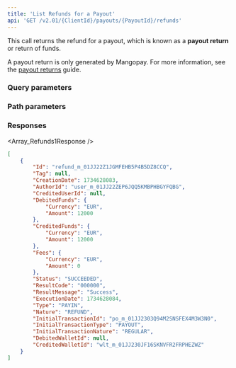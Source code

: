 ```yaml
---
title: 'List Refunds for a Payout'  
api: 'GET /v2.01/{ClientId}/payouts/{PayoutId}/refunds'  
---
```




This call returns the refund for a payout, which is known as a **payout return** or return of funds.

A payout return is only generated by Mangopay. For more information, see the [payout returns](/guides/payouts/rejects-returns) guide.

### Query parameters  

<Status />  

<ResultCode />  

<BeforeDate1 />  

<AfterDate1 />  

### Path parameters  

<PayoutId />  

### Responses  

<AccordionGroup><Accordion title="200">  

<Array_Refunds1Response /></Accordion></AccordionGroup>  

<ResponseExample>  

```json 200
[
    {
        "Id": "refund_m_01JJ22Z1JGMFEHB5P4B5DZ8CCQ",
        "Tag": null,
        "CreationDate": 1734628083,
        "AuthorId": "user_m_01JJ22ZEP6JQQ5KMBPHBGYFQBG",
        "CreditedUserId": null,
        "DebitedFunds": {
            "Currency": "EUR",
            "Amount": 12000
        },
        "CreditedFunds": {
            "Currency": "EUR",
            "Amount": 12000
        },
        "Fees": {
            "Currency": "EUR",
            "Amount": 0
        },
        "Status": "SUCCEEDED",
        "ResultCode": "000000",
        "ResultMessage": "Success",
        "ExecutionDate": 1734628084,
        "Type": "PAYIN",
        "Nature": "REFUND",
        "InitialTransactionId": "po_m_01JJ2303Q94M2SNSFEX4M3W3N0",
        "InitialTransactionType": "PAYOUT",
        "InitialTransactionNature": "REGULAR",
        "DebitedWalletId": null,
        "CreditedWalletId": "wlt_m_01JJ230JF16SKNVFR2FRPHEZWZ"
    }
]
```  

</ResponseExample>  

<RequestExample>  
    <RestGetNoBody />
    <PhpListRefundsPayout />
    <NodeListRefundsPayout />
    <RubyListRefundsPayout />
    <JavaListPayoutRefunds />
    <PythonListPayoutRefunds />
    <NetListPayoutRefunds />
</RequestExample>